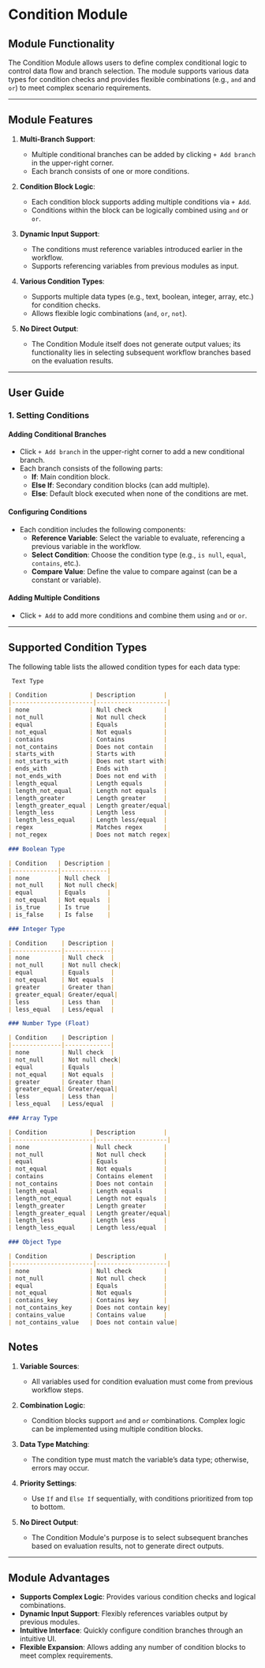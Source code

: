 
# Condition Module

## Module Functionality

The Condition Module allows users to define complex conditional logic to control data flow and branch selection. The module supports various data types for condition checks and provides flexible combinations (e.g., `and` and `or`) to meet complex scenario requirements.

---

## Module Features

1. **Multi-Branch Support**:
   - Multiple conditional branches can be added by clicking `+ Add branch` in the upper-right corner.
   - Each branch consists of one or more conditions.

2. **Condition Block Logic**:
   - Each condition block supports adding multiple conditions via `+ Add`.
   - Conditions within the block can be logically combined using `and` or `or`.

3. **Dynamic Input Support**:
   - The conditions must reference variables introduced earlier in the workflow.
   - Supports referencing variables from previous modules as input.

4. **Various Condition Types**:
   - Supports multiple data types (e.g., text, boolean, integer, array, etc.) for condition checks.
   - Allows flexible logic combinations (`and`, `or`, `not`).

5. **No Direct Output**:
   - The Condition Module itself does not generate output values; its functionality lies in selecting subsequent workflow branches based on the evaluation results.

---

## User Guide

### 1. Setting Conditions

#### Adding Conditional Branches

- Click `+ Add branch` in the upper-right corner to add a new conditional branch.
- Each branch consists of the following parts:
  - **If**: Main condition block.
  - **Else If**: Secondary condition blocks (can add multiple).
  - **Else**: Default block executed when none of the conditions are met.

#### Configuring Conditions

- Each condition includes the following components:
  - **Reference Variable**: Select the variable to evaluate, referencing a previous variable in the workflow.
  - **Select Condition**: Choose the condition type (e.g., `is null`, `equal`, `contains`, etc.).
  - **Compare Value**: Define the value to compare against (can be a constant or variable).

#### Adding Multiple Conditions

- Click `+ Add` to add more conditions and combine them using `and` or `or`.

---

## Supported Condition Types

The following table lists the allowed condition types for each data type:

```markdown
 Text Type

| Condition            | Description        |
|-----------------------|--------------------|
| none                 | Null check         |
| not_null             | Not null check     |
| equal                | Equals             |
| not_equal            | Not equals         |
| contains             | Contains           |
| not_contains         | Does not contain   |
| starts_with          | Starts with        |
| not_starts_with      | Does not start with|
| ends_with            | Ends with          |
| not_ends_with        | Does not end with  |
| length_equal         | Length equals      |
| length_not_equal     | Length not equals  |
| length_greater       | Length greater     |
| length_greater_equal | Length greater/equal|
| length_less          | Length less        |
| length_less_equal    | Length less/equal  |
| regex                | Matches regex      |
| not_regex            | Does not match regex|

### Boolean Type

| Condition   | Description |
|-------------|-------------|
| none        | Null check  |
| not_null    | Not null check|
| equal       | Equals      |
| not_equal   | Not equals  |
| is_true     | Is true     |
| is_false    | Is false    |

### Integer Type

| Condition    | Description |
|--------------|-------------|
| none         | Null check  |
| not_null     | Not null check|
| equal        | Equals      |
| not_equal    | Not equals  |
| greater      | Greater than|
| greater_equal| Greater/equal|
| less         | Less than   |
| less_equal   | Less/equal  |

### Number Type (Float)

| Condition    | Description |
|--------------|-------------|
| none         | Null check  |
| not_null     | Not null check|
| equal        | Equals      |
| not_equal    | Not equals  |
| greater      | Greater than|
| greater_equal| Greater/equal|
| less         | Less than   |
| less_equal   | Less/equal  |

### Array Type

| Condition            | Description        |
|-----------------------|--------------------|
| none                 | Null check         |
| not_null             | Not null check     |
| equal                | Equals             |
| not_equal            | Not equals         |
| contains             | Contains element   |
| not_contains         | Does not contain   |
| length_equal         | Length equals      |
| length_not_equal     | Length not equals  |
| length_greater       | Length greater     |
| length_greater_equal | Length greater/equal|
| length_less          | Length less        |
| length_less_equal    | Length less/equal  |

### Object Type

| Condition            | Description        |
|-----------------------|--------------------|
| none                 | Null check         |
| not_null             | Not null check     |
| equal                | Equals             |
| not_equal            | Not equals         |
| contains_key         | Contains key       |
| not_contains_key     | Does not contain key|
| contains_value       | Contains value     |
| not_contains_value   | Does not contain value|
```



## Notes

1. **Variable Sources**:
   - All variables used for condition evaluation must come from previous workflow steps.

2. **Combination Logic**:
   - Condition blocks support `and` and `or` combinations. Complex logic can be implemented using multiple condition blocks.

3. **Data Type Matching**:
   - The condition type must match the variable’s data type; otherwise, errors may occur.

4. **Priority Settings**:
   - Use `If` and `Else If` sequentially, with conditions prioritized from top to bottom.

5. **No Direct Output**:
   - The Condition Module's purpose is to select subsequent branches based on evaluation results, not to generate direct outputs.

---

## Module Advantages

- **Supports Complex Logic**: Provides various condition checks and logical combinations.
- **Dynamic Input Support**: Flexibly references variables output by previous modules.
- **Intuitive Interface**: Quickly configure condition branches through an intuitive UI.
- **Flexible Expansion**: Allows adding any number of condition blocks to meet complex requirements.